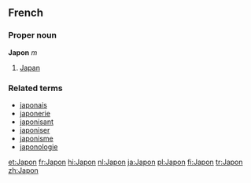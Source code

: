 ==French==
===Proper noun===
'''Japon''' ''m''

# [[Japan]]

===Related terms===
*[[japonais]]
*[[japonerie]]
*[[japonisant]]
*[[japoniser]]
*[[japonisme]]
*[[japonologie]]

[[et:Japon]]
[[fr:Japon]]
[[hi:Japon]]
[[nl:Japon]]
[[ja:Japon]]
[[pl:Japon]]
[[fi:Japon]]
[[tr:Japon]]
[[zh:Japon]]